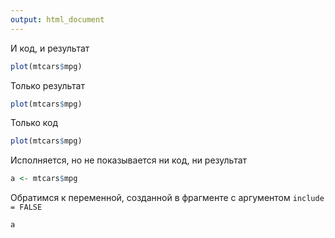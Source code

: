 ```yaml
---
output: html_document
---
```


И код, и результат
```r
plot(mtcars$mpg)
```

Только результат
```r
plot(mtcars$mpg)
```

Только код
```r
plot(mtcars$mpg)
```

Исполняется, но не показывается ни код, ни результат
```r
a <- mtcars$mpg
```

Обратимся к переменной, созданной в фрагменте с аргументом `include = FALSE`
```r
a
```

